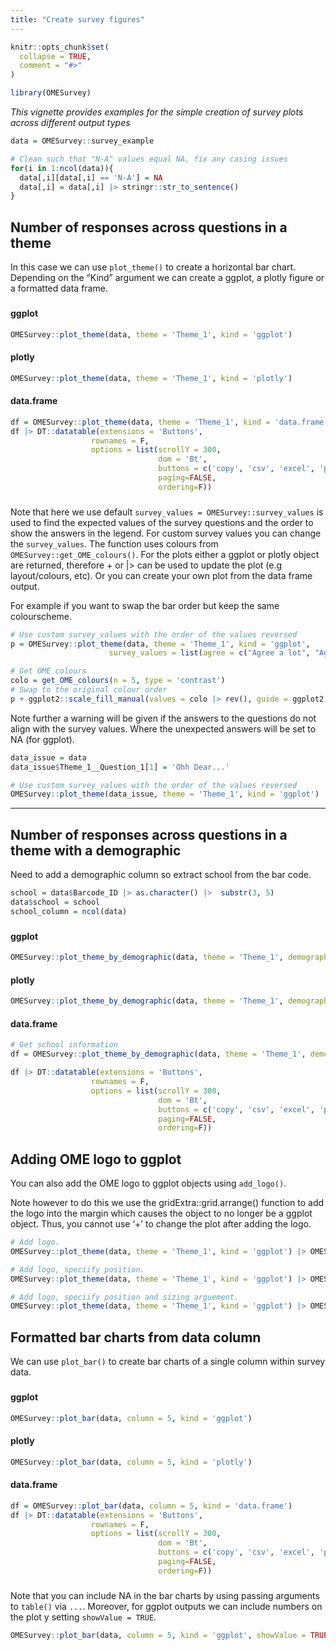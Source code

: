 ```yaml
---
title: "Create survey figures"
---
```


```r
knitr::opts_chunk$set(
  collapse = TRUE,
  comment = "#>"
)
```

```r
library(OMESurvey)
```

*This vignette provides examples for the simple creation of survey plots across different output types*

```r
data = OMESurvey::survey_example

# Clean such that "N-A" values equal NA, fix any casing issues
for(i in 1:ncol(data)){
  data[,i][data[,i] == 'N-A'] = NA
  data[,i] = data[,i] |> stringr::str_to_sentence() 
}

```

## Number of responses across questions in a theme

In this case we can use `plot_theme()` to create a horizontal bar chart. Depending on the "Kind" argument we can create a ggplot, a plotly figure or a formatted data frame.

### {.tabset}

#### ggplot

```r
OMESurvey::plot_theme(data, theme = 'Theme_1', kind = 'ggplot')
```

#### plotly

```r
OMESurvey::plot_theme(data, theme = 'Theme_1', kind = 'plotly')
```

#### data.frame

```r
df = OMESurvey::plot_theme(data, theme = 'Theme_1', kind = 'data.frame')
df |> DT::datatable(extensions = 'Buttons',
                  rownames = F,
                  options = list(scrollY = 300,
                                 dom = 'Bt',
                                 buttons = c('copy', 'csv', 'excel', 'pdf'),
                                 paging=FALSE,
                                 ordering=F))
```

### {-}


Note that here we use default `survey_values = OMESurvey::survey_values` is used to find the expected values of the survey questions and the order to show the answers in the legend. For custom survey values you can change the `survey_values`. The function uses colours from `OMESurvey::get_OME_colours()`. For the plots either a ggplot or plotly object are returned, therefore + or |> can be used to update the plot (e.g layout/colours, etc). Or you can create your own plot from the data frame output.

For example if you want to swap the bar order but keep the same colourscheme.

```r
# Use custom survey_values with the order of the values reversed
p = OMESurvey::plot_theme(data, theme = 'Theme_1', kind = 'ggplot',
                      survey_values = list(agree = c("Agree a lot", "Agree a little", "Neither",           "Disagree a little", "Disagree a lot") |> rev()))

# Get OME colours
colo = get_OME_colours(n = 5, type = 'contrast') 
# Swap to the original colour order
p + ggplot2::scale_fill_manual(values = colo |> rev(), guide = ggplot2::guide_legend(reverse = TRUE)) 
```

Note further a warning will be given if the answers to the questions do not align with the survey values. Where the unexpected answers will be set to NA (for ggplot).

```r
data_issue = data
data_issue$Theme_1__Question_1[1] = 'Ohh Dear...'

# Use custom survey_values with the order of the values reversed
OMESurvey::plot_theme(data_issue, theme = 'Theme_1', kind = 'ggplot')

```

***

## Number of responses across questions in a theme with a demographic

Need to add a demographic column so extract school from the bar code.

```r
school = data$Barcode_ID |> as.character() |>  substr(3, 5)
data$school = school
school_column = ncol(data)
```
### {.tabset}

#### ggplot

```r
OMESurvey::plot_theme_by_demographic(data, theme = 'Theme_1', demographic_column = school_column,  kind = 'ggplot')
```


#### plotly

```r
OMESurvey::plot_theme_by_demographic(data, theme = 'Theme_1', demographic_column = school_column,  kind = 'plotly')
```

#### data.frame

```r
# Get school information
df = OMESurvey::plot_theme_by_demographic(data, theme = 'Theme_1', demographic_column = school_column,  kind = 'data.frame')

df |> DT::datatable(extensions = 'Buttons',
                  rownames = F,
                  options = list(scrollY = 300,
                                 dom = 'Bt',
                                 buttons = c('copy', 'csv', 'excel', 'pdf'),
                                 paging=FALSE,
                                 ordering=F))
```

### {-}

## Adding OME logo to ggplot

You can also add the OME logo to ggplot objects using `add_logo()`.

Note however to do this we use the gridExtra::grid.arrange() function to add the logo into the margin which causes the object to no longer be a ggplot object. Thus, you cannot use '+' to change the plot after adding the logo.

```r
# Add logo.
OMESurvey::plot_theme(data, theme = 'Theme_1', kind = 'ggplot') |> OMESurvey::add_logo()

# Add logo, speciify position.
OMESurvey::plot_theme(data, theme = 'Theme_1', kind = 'ggplot') |> OMESurvey::add_logo(position = 'top right')

# Add logo, speciify position and sizing arguement.
OMESurvey::plot_theme(data, theme = 'Theme_1', kind = 'ggplot') |> OMESurvey::add_logo(position = 'top left',logo_sizing = c(0.3, 0.5))
```

## Formatted bar charts from data column

We can use `plot_bar()` to create bar charts of a single column within survey data. 

### {.tabset}

#### ggplot

```r
OMESurvey::plot_bar(data, column = 5, kind = 'ggplot')
```

#### plotly

```r
OMESurvey::plot_bar(data, column = 5, kind = 'plotly')
```

#### data.frame

```r
df = OMESurvey::plot_bar(data, column = 5, kind = 'data.frame')
df |> DT::datatable(extensions = 'Buttons',
                  rownames = F,
                  options = list(scrollY = 300,
                                 dom = 'Bt',
                                 buttons = c('copy', 'csv', 'excel', 'pdf'),
                                 paging=FALSE,
                                 ordering=F))
```

### {-}

Note that you can include NA in the bar charts by using passing arguments to `table()` via `...`. Moreover, for ggplot outputs we can include numbers on the plot y setting `showValue = TRUE`.

```r
OMESurvey::plot_bar(data, column = 5, kind = 'ggplot', showValue = TRUE, useNA = 'always')
```

